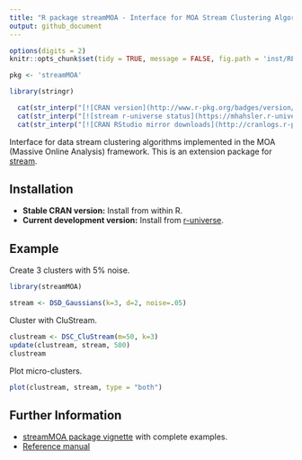 ```yaml
---
title: "R package streamMOA - Interface for MOA Stream Clustering Algorithms"
output: github_document
---
```


```r
options(digits = 2)
knitr::opts_chunk$set(tidy = TRUE, message = FALSE, fig.path = 'inst/README_files/')
```

```r
pkg <- 'streamMOA'

library(stringr)

  cat(str_interp("[![CRAN version](http://www.r-pkg.org/badges/version/${pkg})](https://CRAN.R-project.org/package=${pkg})\n"))
  cat(str_interp("[![stream r-universe status](https://mhahsler.r-universe.dev/badges/${pkg})](https://mhahsler.r-universe.dev/ui#package:${pkg})\n"))
  cat(str_interp("[![CRAN RStudio mirror downloads](http://cranlogs.r-pkg.org/badges/${pkg})](https://CRAN.R-project.org/package=${pkg})\n"))
```

Interface for data stream clustering algorithms implemented in the MOA (Massive Online Analysis) framework. This is an extension package for [stream](https://github.com/mhahsler/stream).

## Installation

* __Stable CRAN version:__ Install from within R.
* __Current development version:__ Install from [r-universe](https://mhahsler.r-universe.dev/ui#package:`r pkg`).

## Example

Create 3 clusters with 5% noise.

```r
library(streamMOA)

stream <- DSD_Gaussians(k=3, d=2, noise=.05)
```

Cluster with CluStream.

```r
clustream <- DSC_CluStream(m=50, k=3)
update(clustream, stream, 500)
clustream
```

Plot micro-clusters.

```r
plot(clustream, stream, type = "both")
```

## Further Information

* [streamMOA package vignette](https://CRAN.R-project.org/package=streamMOA/vignettes/streamMOA.pdf) with complete examples.
* [Reference manual](https://CRAN.R-project.org/package=streamMOA/streamMOA.pdf)


